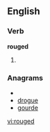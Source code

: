 
==English==

===Verb===
'''rouged'''

# {{past of|[[rouge]]}}

===Anagrams===
* {{alphagram|degoru}}
* [[drogue#English|drogue]]
* [[gourde#English|gourde]]

[[vi:rouged]]